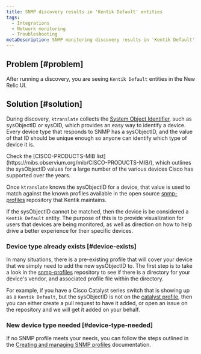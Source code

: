 ```yaml
---
title: SNMP discovery results in 'Kentik Default' entities
tags:
  - Integrations
  - Network monitoring
  - Troubleshooting
metaDescription: SNMP monitoring discovery results in 'Kentik Default' entities in the New Relic UI.
---
```


## Problem [#problem]

After running a discovery, you are seeing `Kentik Default` entities in the New Relic UI.

## Solution [#solution]

During discovery, `ktranslate` collects the [System Object Identifier](http://oid-info.com/get/1.3.6.1.2.1.1.2), such as sysObjectID or sysOID, which provides an easy way to identify a device. Every device type that responds to SNMP has a sysObjectID, and the value of that ID should be unique enough so anyone can identify which type of device it is.

<Callout variant="tip">
  Check the [CISCO-PRODUCTS-MIB list](https://mibs.observium.org/mib/CISCO-PRODUCTS-MIB/), which outlines the sysObjectID values for a large number of the various devices Cisco has supported over the years.
</Callout>

Once `ktranslate` knows the sysObjectID for a device, that value is used to match against the known profiles available in the open source [snmp-profiles](https://github.com/kentik/snmp-profiles) repository that Kentik maintains.

If the sysObjectID cannot be matched, then the device is be considered a `Kentik Default` entity. The purpose of this is to provide visualization for users that devices are being monitored, as well as direction on how to help drive a better experience for their specific devices.

### Device type already exists [#device-exists]

In many situations, there is a pre-existing profile that will cover your device that we simply need to add the new sysObjectID to. The first step is to take a look in the [snmp-profiles](https://github.com/kentik/snmp-profiles/tree/main/profiles/kentik_snmp) repository to see if there is a directory for your device's vendor, and associated profile file within the directory.

For example, if you have a Cisco Catalyst series switch that is showing up as a `Kentik Default`, but the sysObjectID is not on the [catalyst profile](https://github.com/kentik/snmp-profiles/blob/main/profiles/kentik_snmp/cisco/cisco-catalyst.yml), then you can either create a pull request to have it added, or open an issue on the repository and we will get it added on your behalf.

### New device type needed [#device-type-needed]

If no SNMP profile meets your needs, you can follow the steps outlined in the [Creating and managing SNMP profiles](/docs/network-performance-monitoring/advanced/snmp-profiles) documentation.
